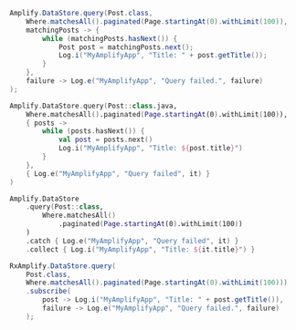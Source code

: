 <BlockSwitcher>
<Block name="Java">

```java
Amplify.DataStore.query(Post.class,
    Where.matchesAll().paginated(Page.startingAt(0).withLimit(100)),
    matchingPosts -> {
        while (matchingPosts.hasNext()) {
            Post post = matchingPosts.next();
            Log.i("MyAmplifyApp", "Title: " + post.getTitle());
        }
    },
    failure -> Log.e("MyAmplifyApp", "Query failed.", failure)
);
```

</Block>
<Block name="Kotlin - Callbacks">

```kotlin
Amplify.DataStore.query(Post::class.java,
    Where.matchesAll().paginated(Page.startingAt(0).withLimit(100)),
    { posts ->
        while (posts.hasNext()) {
            val post = posts.next()
            Log.i("MyAmplifyApp", "Title: ${post.title}")
        }
    },
    { Log.e("MyAmplifyApp", "Query failed", it) }
)
```

</Block>
<Block name="Kotlin - Coroutines">

```kotlin
Amplify.DataStore
    .query(Post::class,
        Where.matchesAll()
            .paginated(Page.startingAt(0).withLimit(100))
    )
    .catch { Log.e("MyAmplifyApp", "Query failed", it) }
    .collect { Log.i("MyAmplifyApp", "Title: ${it.title}") }
```

</Block>
<Block name="RxJava">

```java
RxAmplify.DataStore.query(
    Post.class,
    Where.matchesAll().paginated(Page.startingAt(0).withLimit(100)))
    .subscribe(
        post -> Log.i("MyAmplifyApp", "Title: " + post.getTitle()),
        failure -> Log.e("MyAmplifyApp", "Query failed.", failure)
    );
```

</Block>
</BlockSwitcher>
